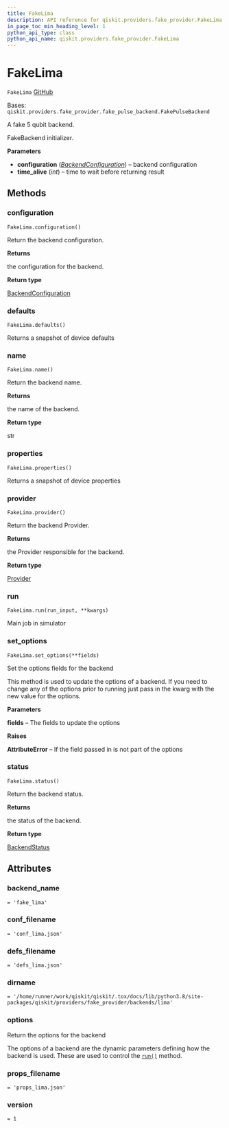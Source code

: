```yaml
---
title: FakeLima
description: API reference for qiskit.providers.fake_provider.FakeLima
in_page_toc_min_heading_level: 1
python_api_type: class
python_api_name: qiskit.providers.fake_provider.FakeLima
---
```


# FakeLima

<span id="qiskit.providers.fake_provider.FakeLima" />

`FakeLima` [GitHub](https://github.com/qiskit/qiskit/tree/stable/0.23/qiskit/providers/fake_provider/backends/lima/fake_lima.py "view source code")

Bases: `qiskit.providers.fake_provider.fake_pulse_backend.FakePulseBackend`

A fake 5 qubit backend.

FakeBackend initializer.

**Parameters**

*   **configuration** ([*BackendConfiguration*](qiskit.providers.models.BackendConfiguration "qiskit.providers.models.BackendConfiguration")) – backend configuration
*   **time\_alive** (*int*) – time to wait before returning result

## Methods

### configuration

<span id="qiskit.providers.fake_provider.FakeLima.configuration" />

`FakeLima.configuration()`

Return the backend configuration.

**Returns**

the configuration for the backend.

**Return type**

[BackendConfiguration](qiskit.providers.models.BackendConfiguration "qiskit.providers.models.BackendConfiguration")

### defaults

<span id="qiskit.providers.fake_provider.FakeLima.defaults" />

`FakeLima.defaults()`

Returns a snapshot of device defaults

### name

<span id="qiskit.providers.fake_provider.FakeLima.name" />

`FakeLima.name()`

Return the backend name.

**Returns**

the name of the backend.

**Return type**

str

### properties

<span id="qiskit.providers.fake_provider.FakeLima.properties" />

`FakeLima.properties()`

Returns a snapshot of device properties

### provider

<span id="qiskit.providers.fake_provider.FakeLima.provider" />

`FakeLima.provider()`

Return the backend Provider.

**Returns**

the Provider responsible for the backend.

**Return type**

[Provider](qiskit.providers.Provider "qiskit.providers.Provider")

### run

<span id="qiskit.providers.fake_provider.FakeLima.run" />

`FakeLima.run(run_input, **kwargs)`

Main job in simulator

### set\_options

<span id="qiskit.providers.fake_provider.FakeLima.set_options" />

`FakeLima.set_options(**fields)`

Set the options fields for the backend

This method is used to update the options of a backend. If you need to change any of the options prior to running just pass in the kwarg with the new value for the options.

**Parameters**

**fields** – The fields to update the options

**Raises**

**AttributeError** – If the field passed in is not part of the options

### status

<span id="qiskit.providers.fake_provider.FakeLima.status" />

`FakeLima.status()`

Return the backend status.

**Returns**

the status of the backend.

**Return type**

[BackendStatus](qiskit.providers.models.BackendStatus "qiskit.providers.models.BackendStatus")

## Attributes

<span id="qiskit.providers.fake_provider.FakeLima.backend_name" />

### backend\_name

`= 'fake_lima'`

<span id="qiskit.providers.fake_provider.FakeLima.conf_filename" />

### conf\_filename

`= 'conf_lima.json'`

<span id="qiskit.providers.fake_provider.FakeLima.defs_filename" />

### defs\_filename

`= 'defs_lima.json'`

<span id="qiskit.providers.fake_provider.FakeLima.dirname" />

### dirname

`= '/home/runner/work/qiskit/qiskit/.tox/docs/lib/python3.8/site-packages/qiskit/providers/fake_provider/backends/lima'`

<span id="qiskit.providers.fake_provider.FakeLima.options" />

### options

Return the options for the backend

The options of a backend are the dynamic parameters defining how the backend is used. These are used to control the [`run()`](qiskit.providers.fake_provider.FakeLima#run "qiskit.providers.fake_provider.FakeLima.run") method.

<span id="qiskit.providers.fake_provider.FakeLima.props_filename" />

### props\_filename

`= 'props_lima.json'`

<span id="qiskit.providers.fake_provider.FakeLima.version" />

### version

`= 1`

